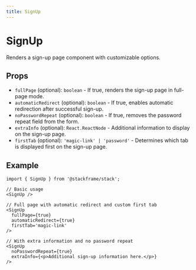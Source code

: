 ```yaml
---
title: SignUp
---
```


# SignUp

Renders a sign-up page component with customizable options.

## Props

- `fullPage` (optional): `boolean` - If true, renders the sign-up page in full-page mode.
- `automaticRedirect` (optional): `boolean` - If true, enables automatic redirection after successful sign-up.
- `noPasswordRepeat` (optional): `boolean` - If true, removes the password repeat field from the form.
- `extraInfo` (optional): `React.ReactNode` - Additional information to display on the sign-up page.
- `firstTab` (optional): `'magic-link' | 'password'` - Determines which tab is displayed first on the sign-up page.

## Example

```tsx
import { SignUp } from '@stackframe/stack';

// Basic usage
<SignUp />

// Full page with automatic redirect and custom first tab
<SignUp
  fullPage={true}
  automaticRedirect={true}
  firstTab='magic-link'
/>

// With extra information and no password repeat
<SignUp
  noPasswordRepeat={true}
  extraInfo={<p>Additional sign-up information here.</p>}
/>
```
